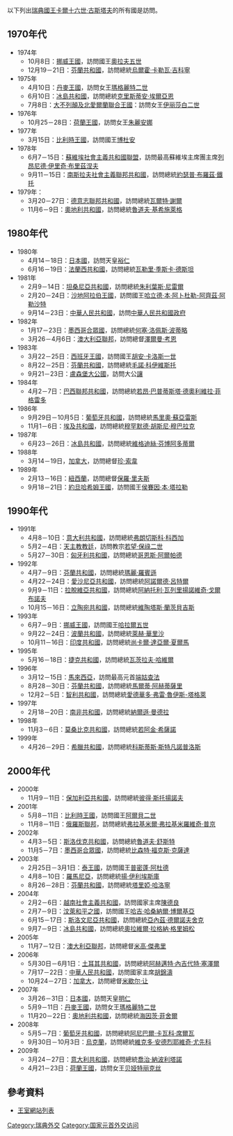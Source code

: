 以下列出[[瑞典國王|瑞典國王]][[卡爾十六世·古斯塔夫|卡爾十六世·古斯塔夫]]的所有國是訪問。

== 1970年代 ==
* 1974年
** 10月8日：[[挪威|挪威王國]]，訪問國王[[奧拉夫五世|奧拉夫五世]]
** 12月19－21日：[[芬蘭共和國|芬蘭共和國]]，訪問總統[[烏爾霍·卡勒瓦·吉科寧|烏爾霍·卡勒瓦·吉科寧]]
* 1975年
** 4月10日：[[丹麥王國|丹麥王國]]，訪問女王[[瑪格麗特二世|瑪格麗特二世]]
** 6月10日：[[冰島共和國|冰島共和國]]，訪問總統[[克里斯蒂安·埃爾亞恩|克里斯蒂安·埃爾亞恩]]
** 7月8日：[[大不列顛及北愛爾蘭聯合王國|大不列顛及北愛爾蘭聯合王國]]：訪問女王[[伊丽莎白二世|伊丽莎白二世]]
* 1976年
** 10月25－28日：[[荷蘭王國|荷蘭王國]]，訪問女王[[朱麗安娜女王|朱麗安娜]]
* 1977年
** 3月15日：[[比利時王國|比利時王國]]，訪問國王[[博杜安_(比利时国王)|博杜安]]
* 1978年
** 6月7－15日：[[蘇維埃社會主義共和國聯盟|蘇維埃社會主義共和國聯盟]]，訪問最高蘇維埃主席團主席[[列昂尼德·伊里奇·布里茲涅夫|列昂尼德·伊里奇·布里茲涅夫]]
** 9月11－15日：[[南斯拉夫社會主義聯邦共和國|南斯拉夫社會主義聯邦共和國]]，訪問總統[[約瑟普·布羅茲·鐵托|約瑟普·布羅茲·鐵托]]
* 1979年：
** 3月20－27日：[[西德|德意志聯邦共和國]]，訪問總統[[瓦爾特·謝爾|瓦爾特·謝爾]]
** 11月6－9日：[[奧地利共和國|奧地利共和國]]，訪問總統[[魯道夫·基希施萊格|魯道夫·基希施萊格]]

== 1980年代 ==
* 1980年
** 4月14－18日：[[日本國|日本國]]，訪問天皇[[裕仁|裕仁]]
** 6月16－19日：[[法蘭西共和國|法蘭西共和國]]，訪問總統[[瓦勒里·季斯卡·德斯坦|瓦勒里·季斯卡·德斯坦]]
* 1981年
** 2月9－14日：[[坦桑尼亞共和國|坦桑尼亞共和國]]，訪問總統[[朱利葉斯·尼雷爾|朱利葉斯·尼雷爾]]
** 2月20－24日：[[沙地阿拉伯王國|沙地阿拉伯王國]]，訪問國王[[哈立德·本·阿卜杜勒-阿齊茲·阿勒沙特|哈立德·本·阿卜杜勒-阿齊茲·阿勒沙特]]
** 9月14－23日：[[中華人民共和國|中華人民共和國]]，訪問[[中華人民共和國政府|中華人民共和國政府]]
* 1982年
** 1月17－23日：[[墨西哥合眾國|墨西哥合眾國]]，訪問總統[[何塞·洛佩斯·波蒂略|何塞·洛佩斯·波蒂略]]
** 3月26－4月6日：[[澳大利亞聯邦|澳大利亞聯邦]]，訪問總督[[澤爾曼·考恩|澤爾曼·考恩]]
* 1983年
** 3月22－25日：[[西班牙王國|西班牙王國]]，訪問國王[[胡安·卡洛斯一世|胡安·卡洛斯一世]]
** 8月22－25日：[[芬蘭共和國|芬蘭共和國]]，訪問總統[[毛諾·科伊維斯托|毛諾·科伊維斯托]]
** 9月21－23日：[[盧森堡大公國|盧森堡大公國]]，訪問大公[[讓_(盧森堡大公)|讓]]
* 1984年
** 4月2－7日：[[巴西聯邦共和國|巴西聯邦共和國]]，訪問總統[[若昂·巴普蒂斯塔·德奧利維拉·菲格雷多|若昂·巴普蒂斯塔·德奧利維拉·菲格雷多]]
* 1986年
** 9月29日－10月5日：[[葡萄牙共和國|葡萄牙共和國]]，訪問總統[[馬里奧·蘇亞雷斯|馬里奧·蘇亞雷斯]]
** 11月1－6日：[[埃及共和國|埃及共和國]]，訪問總統[[穆罕默德·胡斯尼·穆巴拉克|穆罕默德·胡斯尼·穆巴拉克]]
* 1987年
** 6月23－26日：[[冰島共和國|冰島共和國]]，訪問總統[[維格迪絲·芬博阿多蒂爾|維格迪絲·芬博阿多蒂爾]]
* 1988年
** 3月14－19日，[[加拿大|加拿大]]，訪問總督[[珍·索韋|珍·索韋]]
* 1989年
** 2月13－16日：[[紐西蘭|紐西蘭]]，訪問總督[[保羅·里夫斯|保羅·里夫斯]]
** 9月18－21日：[[約旦|約旦哈希姆王國]]，訪問國王[[侯賽因·本·塔拉勒|侯賽因·本·塔拉勒]]

== 1990年代 ==
* 1991年
** 4月8－10日：[[意大利共和國|意大利共和國]]，訪問總統[[弗朗切斯科·科西加|弗朗切斯科·科西加]]
** 5月2－4日：[[天主教教廷|天主教教廷]]，訪問教宗[[若望·保祿二世|若望·保祿二世]]
** 5月27－30日：[[匈牙利共和國|匈牙利共和國]]，訪問總統[[哥恩斯·阿爾帕德|哥恩斯·阿爾帕德]]
* 1992年
** 4月7－9日：[[芬蘭共和國|芬蘭共和國]]，訪問總統[[瑪麗·羅賓遜|瑪麗·羅賓遜]]
** 4月22－24日：[[愛沙尼亞|愛沙尼亞共和國]]，訪問總統[[阿諾爾德·呂特爾|阿諾爾德·呂特爾]]
** 9月9－11日：[[拉脫維亞|拉脫維亞共和國]]，訪問總統[[阿納托利·瓦列里揚諾維奇·戈爾布諾夫|阿納托利·瓦列里揚諾維奇·戈爾布諾夫]]
** 10月15－16日：[[立陶宛|立陶宛共和國]]，訪問總統[[維陶塔斯·蘭茨貝吉斯|維陶塔斯·蘭茨貝吉斯]]
* 1993年
** 6月7－9日：[[挪威|挪威王國]]，訪問國王[[哈拉爾五世|哈拉爾五世]]
** 9月22－24日：[[波蘭共和國|波蘭共和國]]，訪問總統[[萊赫·華里沙|萊赫·華里沙]]
** 10月11－16日：[[印度共和國|印度共和國]]，訪問總統[[尚卡爾·達亞爾·夏爾馬|尚卡爾·達亞爾·夏爾馬]]
* 1995年
** 5月16－18日：[[捷克共和國|捷克共和國]]，訪問總統[[瓦茨拉夫·哈維爾|瓦茨拉夫·哈維爾]]
* 1996年
** 3月12－15日：[[馬來西亞|馬來西亞]]，訪問最高元首[[端姑查法|端姑查法]]
** 8月28－30日：[[芬蘭共和國|芬蘭共和國]]，訪問總統[[馬爾蒂·阿赫蒂薩里|馬爾蒂·阿赫蒂薩里]]
** 12月2－5日：[[智利共和國|智利共和國]]，訪問總統[[愛德華多·弗雷·魯伊斯-塔格萊|愛德華多·弗雷·魯伊斯-塔格萊]]
* 1997年
** 2月18－20日：[[南非共和國|南非共和國]]，訪問總統[[納爾遜·曼德拉|納爾遜·曼德拉]]
* 1998年
** 11月3－6日：[[莫桑比克|莫桑比克共和國]]，訪問總統[[若阿金·希薩諾|若阿金·希薩諾]]
* 1999年
** 4月26－29日：[[希腊|希臘共和國]]，訪問總統[[科斯蒂斯·斯特凡諾普洛斯|科斯蒂斯·斯特凡諾普洛斯]]

== 2000年代 ==
* 2000年
** 11月9－11日：[[保加利亞共和國|保加利亞共和國]]，訪問總統[[彼得·斯托揚諾夫|彼得·斯托揚諾夫]]
* 2001年
** 5月8－11日：[[比利時王國|比利時王國]]，訪問國王[[阿爾貝二世_(比利時)|阿爾貝二世]]
** 11月8－11日：[[俄羅斯聯邦|俄羅斯聯邦]]，訪問總統[[弗拉基米爾·弗拉基米羅維奇·普京|弗拉基米爾·弗拉基米羅維奇·普京]]
* 2002年
** 4月3－5日：[[斯洛伐克共和國|斯洛伐克共和國]]，訪問總統[[魯道夫·舒斯特|魯道夫·舒斯特]]
** 11月5－7日：[[墨西哥合眾國|墨西哥合眾國]]，訪問總統[[比森特·福克斯·克薩達|比森特·福克斯·克薩達]]
* 2003年
** 2月25日－3月1日：[[泰王國|泰王國]]，訪問國王[[普密蓬·阿杜德|普密蓬·阿杜德]]
** 4月8－10日：[[羅馬尼亞|羅馬尼亞]]，訪問總統[[揚·伊利埃斯庫|揚·伊利埃斯庫]]
** 8月26－28日：[[芬蘭共和國|芬蘭共和國]]，訪問總統[[塔里婭·哈洛寧|塔里婭·哈洛寧]]
* 2004年
** 2月2－6日：[[越南社會主義共和國|越南社會主義共和國]]，訪問國家主席[[陳德良|陳德良]]
** 2月7－9日：[[汶萊|汶萊和平之國]]，訪問國王[[哈吉·哈桑納爾·博爾基亞|哈吉·哈桑納爾·博爾基亞]]
** 6月15－17日：[[斯洛文尼亞共和國|斯洛文尼亞共和國]]，訪問總統[[亞內茲·德爾諾夫舍克|亞內茲·德爾諾夫舍克]]
** 9月7－9日：[[冰島共和國|冰島共和國]]，訪問總統[[奧拉維爾·拉格納·格里姆松|奧拉維爾·拉格納·格里姆松]]
* 2005年
** 11月7－12日：[[澳大利亞聯邦|澳大利亞聯邦]]，訪問總督[[邁克爾·傑弗里|米高·傑弗里]]
* 2006年
** 5月30日－6月1日：[[土耳其共和國|土耳其共和國]]，訪問總統[[阿赫邁特·內吉代特·塞澤爾|阿赫邁特·內吉代特·塞澤爾]]
** 7月17－22日：[[中華人民共和國|中華人民共和國]]，訪問國家主席[[胡錦濤|胡錦濤]]
** 10月24－27日：[[加拿大|加拿大]]，訪問總督[[米歇尔·让|米歇尔·让]]
* 2007年
** 3月26－31日：[[日本國|日本國]]，訪問天皇[[明仁|明仁]]
** 5月9－11日：[[丹麥王國|丹麥王國]]，訪問女王[[瑪格麗特二世|瑪格麗特二世]]
** 11月20－22日：[[奧地利共和國|奧地利共和國]]，訪問總統[[海因茨·菲舍爾|海因茨·菲舍爾]]
* 2008年
** 5月5－7日：[[葡萄牙共和國|葡萄牙共和國]]，訪問總統[[阿尼巴爾·卡瓦科·席爾瓦|阿尼巴爾·卡瓦科·席爾瓦]]
** 9月30日－10月3日：[[烏克蘭|烏克蘭]]，訪問總統[[維克多·安德烈耶維奇·尤先科|維克多·安德烈耶維奇·尤先科]]
* 2009年
** 3月24－27日：[[意大利共和國|意大利共和國]]，訪問總統[[喬治·納波利塔諾|喬治·納波利塔諾]]
** 4月21－23日：[[荷蘭王國|荷蘭王國]]，訪問女王[[贝娅特丽克丝|贝娅特丽克丝]]

== 參考資料 ==
* [http://www.royalcourt.se/monarkinhovstaterna/densvenskamonarkin/besok/statsbesok.4.7c4768101a4e888378000969.html 王室網站列表]{{Wayback|url=http://www.royalcourt.se/monarkinhovstaterna/densvenskamonarkin/besok/statsbesok.4.7c4768101a4e888378000969.html |date=20090829003728 }}

[[Category:瑞典外交|Category:瑞典外交]]
[[Category:国家元首外交访问|Category:国家元首外交访问]]